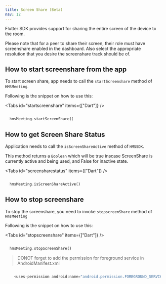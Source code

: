 ```yaml
---
title: Screen Share (Beta)
nav: 12
---
```


Flutter SDK provides support for sharing the entire screen of the device to the room.

Please note that for a peer to share their screen, their role must have screenshare enabled in the dashboard. Also select the appropriate resolution that you desire the screenshare track should be of.

## How to start screenshare from the app

To start screen share, app needs to call the `startScreenshare` method of `HMSMeeting`.

Following is the snippet on how to use this:

<Tabs id="startscreenshare" items={["Dart"]} />

<Tab id='startscreenshare-0'>

```dart

  hmsMeeting.startScreenShare()

```

</Tab>

## How to get Screen Share Status

Application needs to call the `isScreenShareActive` method of `HMSSDK`.

This method returns a `Boolean` which will be true inscase ScreenShare is currently active and being used, and False for inactive state.

<Tabs id="screensharestatus" items={["Dart"]} />

<Tab id='screensharestatus-0'>

```dart

  hmsMeeting.isScreenShareActive()

```

</Tab>

## How to stop screenshare

To stop the screenshare, you need to invoke `stopscreenShare` method of `HmsMeeting`

Following is the snippet on how to use this:

<Tabs id="stopscreenshare" items={["Dart"]} />

<Tab id='stopscreenshare-0'>

```dart

  hmsMeeting.stopScreenShare()

```

</Tab>

> DONOT forget to add the permission for foreground service in AndroidManifest.xml

```kotlin

    <uses-permission android:name="android.permission.FOREGROUND_SERVICE" />

```

